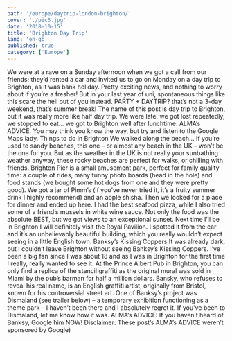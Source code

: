 ```yaml
---
path: '/europe/daytrip-london-brighton/'
cover: './pic3.jpg'
date: '2018-10-15'
title: 'Brighton Day Trip'
lang: 'en-gb'
published: true
category: ['Europe']
---
```


We were at a rave on a Sunday afternoon when we got a call from our friends; they’d rented a car and invited us to go on Monday on a day trip to Brighton, as it was bank holiday. Pretty exciting news, and nothing to worry about if you’re a fresher! But in your last year of uni, spontaneous things like this scare the hell out of you instead. PARTY + DAYTRIP? that’s not a 3-day weekend, that’s summer break!
The name of this post is day trip to Brighton, but it was really more like half day trip. We were late, we got lost repeatedly, we stopped to eat… we got to Brighton well after lunchtime.
ALMA’s ADVICE: You may think you know the way, but try and listen to the Google Maps lady.
Things to do in Brighton
We walked along the beach…
If you’re used to sandy beaches, this one – or almost any beach in the UK – won’t be the one for you. But as the weather in the UK is not really your sunbathing weather anyway, these rocky beaches are perfect for walks, or chilling with friends.
Brighton Pier is a small amusement park, perfect for family quality time: a couple of rides, many funny photo boards (head in the hole) and food stands (we bought some hot dogs from one and they were pretty good).
We got a jar of Pimm’s (if you’ve never tried it, it’s a fruity summer drink I highly recommend) and an apple shisha. Then we looked for a place for dinner and ended up here. I had the best seafood pizza, while I also tried some of a friend’s mussels in white wine sauce. Not only the food was the absolute BEST, but we got views to an exceptional sunset.
Next time I’ll be in Brighton I will definitely visit the Royal Pavilion. I spotted it from the car and it’s an unbelievably beautiful building, which you really wouldn’t expect seeing in a little English town.
Banksy’s Kissing Coppers
It was already dark, but I couldn’t leave Brighton without seeing Banksy’s Kissing Coppers. I’ve been a big fan since I was about 18 and as I was in Brighton for the first time I really, really wanted to see it. At the Prince Albert Pub in Brighton, you can only find a replica of the stencil graffiti as the original mural was sold in Miami by the pub’s barman for half a million dollars.
Bansky, who refuses to reveal his real name, is an English graffiti artist, originally from Bristol, known for his controversial street art. One of Banksy’s project was Dismaland (see trailer below) – a temporary exhibition functioning as a theme park – I haven’t been there and I absolutely regret it. If you’ve been to Dismaland, let me know how it was.
ALMA’s ADVICE: If you haven’t heard of Banksy, Google him NOW!
Disclaimer: These post’s ALMA’s ADVICE weren’t sponsored by Google)
